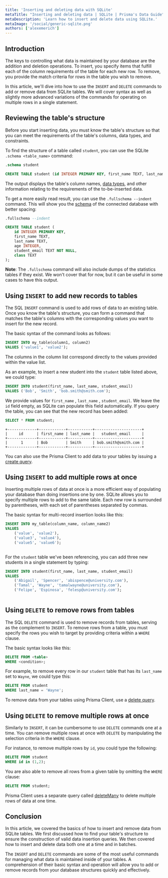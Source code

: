 ```yaml
---
title: 'Inserting and deleting data with SQLite'
metaTitle: "Inserting and deleting data | SQLite | Prisma's Data Guide"
metaDescription: 'Learn how to insert and delete data using SQLite.'
metaImage: '/social/generic-sqlite.png'
authors: ['alexemerich']
---
```


## Introduction

The keys to controlling what data is maintained by your database are the addition and deletion operations. To insert, you specify items that fulfill each of the column requirements of the table for each new row. To remove, you provide the match criteria for rows in the table you wish to remove.

In this article, we'll dive into how to use the `INSERT` and `DELETE` commands to add or remove data from SQLite tables. We will cover syntax as well as slightly more advanced variations of the commands for operating on multiple rows in a single statement.

## Reviewing the table's structure

Before you start inserting data, you must know the table's structure so that you can meet the requirements of the table's columns, data types, and constraints.

To find the structure of a table called `student`, you can use the SQLite `.schema <table_name>` command:

```sql
.schema student
```

```sql
CREATE TABLE student (id INTEGER PRIMARY KEY, first_name TEXT, last_name TEXT, age INTEGER, student_email TEXT NOT NULL, class TEXT);
```

The output displays the table's column names, [data types](/intro/database-glossary#data-type), and other information relating to the requirements of the to-be-inserted data.

To get a more easily read result, you can use the `.fullschema --indent` command. This will show you the [schema](/intro/database-glossary#schema) of the connected database with better spacing:

```sql
.fullschema --indent
```

```sql
CREATE TABLE student (
	id INTEGER PRIMARY KEY, 
	first_name TEXT, 
	last_name TEXT, 
	age INTEGER, 
	student_email TEXT NOT NULL, 
	class TEXT
);
```

**Note**: The `.fullschema` command will also include dumps of the statistics tables if they exist. We won't cover that for now, but it can be useful in some cases to have this output.

## Using `INSERT` to add new records to tables

The SQL `INSERT` command is used to add rows of data to an existing table. Once you know the table's structure, you can form a command that matches the table's columns with the corresponding values you want to insert for the new record.

The basic syntax of the command looks as follows:

```sql
INSERT INTO my_table(column1, column2)
VALUES ('value1', 'value2');
```

The columns in the column list correspond directly to the values provided within the value list.

As an example, to insert a new student into the `student` table listed above, we could type:

```sql
INSERT INTO student(first_name, last_name, student_email)
VALUES ('Bob', 'Smith', 'bob.smith@smith.com');
```

We provide values for `first_name` , `last_name` , `student_email`. We leave the `id` field empty, as SQLite can populate this field automatically. If you query the table, you can see that the new record has been added:

```sql
SELECT * FROM student;
```

```
+-------------+------------+-----------+---------------------+
|     id      | first_name | last_name |   student_email     |
+-------------+------------+-----------+---------------------+
|      1      | Bob        | Smith     | bob.smith@smith.com |
+-------------+------------+-----------+---------------------+
```

<PrismaOutlinks>

You can also use the Prisma Client to add data to your tables by issuing a [create query](https://www.prisma.io/docs/concepts/components/prisma-client/crud#create).

</PrismaOutlinks>

## Using `INSERT` to add multiple rows at once

Inserting multiple rows of data at once is a more efficient way of populating your database than doing insertions one by one. SQLite allows you to specify multiple rows to add to the same table. Each new row is surrounded by parentheses, with each set of parentheses separated by commas.

The basic syntax for multi-record insertion looks like this:

```sql
INSERT INTO my_table(column_name, column_name2)
VALUES
	('value', 'value2'),
	('value3', 'value4'),
	('value5', 'value6');
	
```

For the `student` table we've been referencing, you can add three new students in a single statement by typing:

```sql
INSERT INTO student(first_name, last_name, student_email)
VALUES
	('Abigail', 'Spencer', 'abispence@university.com'),
	('Tamal', 'Wayne', 'tamalwayne@university.com'),
	('Felipe', 'Espinosa', 'felesp@university.com');
	
```

## Using `DELETE` to remove rows from tables

The SQL `DELETE` command is used to remove records from tables, serving as the complement to `INSERT`. To remove rows from a table, you must specify the rows you wish to target by providing criteria within a `WHERE` clause.

The basic syntax looks like this:

```sql
DELETE FROM <table>
WHERE <condition>;
```

For example, to remove every row in our `student` table that has its `last_name` set to `Wayne`, we could type this:

```sql
DELETE FROM student
WHERE last_name = 'Wayne';
```

<PrismaOutlinks>

To remove data from your tables using Prisma Client, use a [delete query](https://www.prisma.io/docs/concepts/components/prisma-client/crud#delete).

</PrismaOutlinks>

## Using `DELETE` to remove multiple rows at once

Similarly to `INSERT`, it can be cumbersome to use `DELETE` commands one at a time. You can remove multiple rows at once with `DELETE` by manipulating the selection criteria in the `WHERE` clause.

For instance, to remove multiple rows by `id`, you could type the following:

```sql
DELETE FROM student
WHERE id in (1,2);
```

You are also able to remove all rows from a given table by omitting the `WHERE` clause:

```sql
DELETE FROM student;
```

<PrismaOutlinks>

Prisma Client uses a separate query called [deleteMany](https://www.prisma.io/docs/concepts/components/prisma-client/crud#deletemany) to delete multiple rows of data at one time.

</PrismaOutlinks>

## Conclusion

In this article, we covered the basics of how to insert and remove data from SQLite tables. We first discussed how to find your table's structure to ensure the construction of valid data insertion queries. We then covered how to insert and delete data both one at a time and in batches.

The `INSERT` and `DELETE` commands are some of the most useful commands for managing what data is maintained inside of your tables. A comprehension of their basic syntax and operation will allow you to add or remove records from your database structures quickly and effectively.

